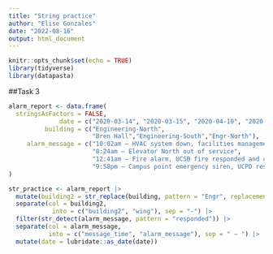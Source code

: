 ```yaml
---
title: "String practice"
author: "Elise Gonzales"
date: "2022-08-16"
output: html_document
---
```


```r
knitr::opts_chunk$set(echo = TRUE)
library(tidyverse)
library(datapasta)

```
##Task 3
```r
alarm_report <- data.frame(
  stringsAsFactors = FALSE,
              date = c("2020-03-14", "2020-03-15", "2020-04-10", "2020-04-18"),
          building = c("Engineering-North",
                       "Bren Hall","Engineering-South","Engr-North"),
     alarm_message = c("10:02am – HVAC system down, facilities management alerted",
                       "8:24am – Elevator North out of service",
                       "12:41am – Fire alarm, UCSB fire responded and cleared",
                       "9:58pm – Campus point emergency siren, UCPD responded")
)

str_practice <- alarm_report |>
  mutate(building2 = str_replace(building, pattern = "Engr", replacement = "Engineering")) |> 
  separate(col = building2,
            into = c("building2", "wing"), sep = "-") |> 
  filter(str_detect(alarm_message, pattern = "responded")) |> 
  separate(col = alarm_message,
           into = c("message_time", "alarm_message"), sep = " – ") |> 
  mutate(date = lubridate::as_date(date))
  
  
        

```

